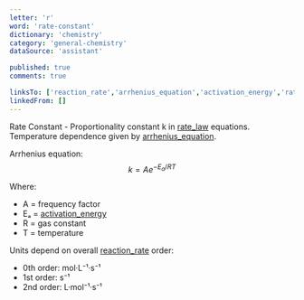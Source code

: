 ```yaml
---
letter: 'r'
word: 'rate-constant'
dictionary: 'chemistry'
category: 'general-chemistry'
dataSource: 'assistant'

published: true
comments: true

linksTo: ['reaction_rate','arrhenius_equation','activation_energy','rate_law']
linkedFrom: []
---
```


<a id="rate_constant">Rate Constant</a> - Proportionality constant k in [rate_law](#rate_law) equations. Temperature dependence given by [arrhenius_equation](#arrhenius_equation).

Arrhenius equation:
$$
k = Ae^{-E_a/RT}
$$

Where:
- A = frequency factor
- Eₐ = [activation_energy](#activation_energy)
- R = gas constant
- T = temperature

Units depend on overall [reaction_rate](#reaction_rate) order:
- 0th order: mol·L⁻¹·s⁻¹
- 1st order: s⁻¹
- 2nd order: L·mol⁻¹·s⁻¹
